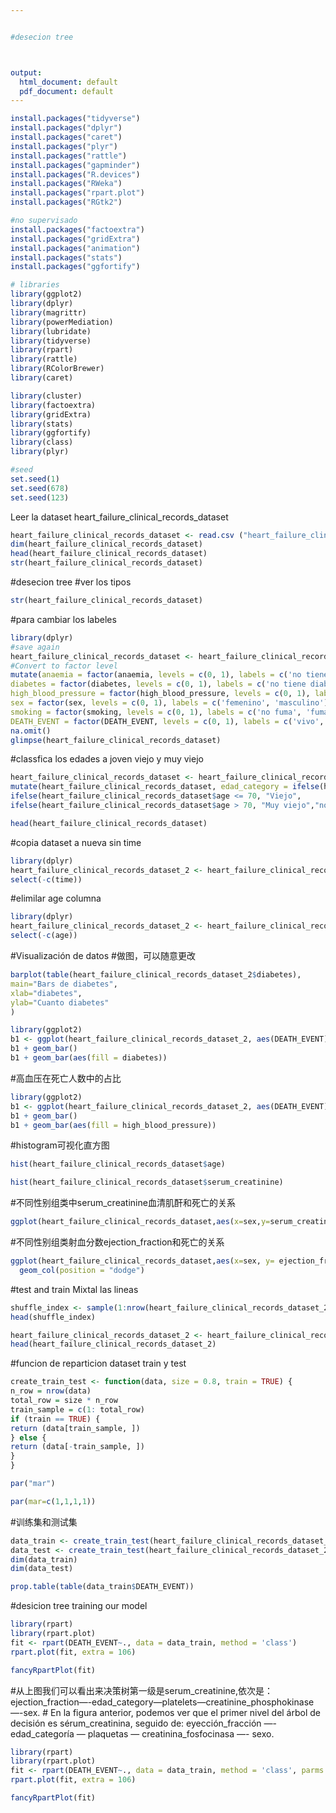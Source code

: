 ```yaml
---


#desecion tree



output:
  html_document: default
  pdf_document: default
---
```

```r

install.packages("tidyverse")
install.packages("dplyr")
install.packages("caret")
install.packages("plyr")
install.packages("rattle")
install.packages("gapminder")
install.packages("R.devices")
install.packages("RWeka")
install.packages("rpart.plot")
install.packages("RGtk2")

#no supervisado
install.packages("factoextra")
install.packages("gridExtra")
install.packages("animation")
install.packages("stats")
install.packages("ggfortify")

# libraries
library(ggplot2)
library(dplyr)
library(magrittr)
library(powerMediation)
library(lubridate)
library(tidyverse)
library(rpart)
library(rattle)
library(RColorBrewer)
library(caret)

library(cluster)
library(factoextra)
library(gridExtra)
library(stats)
library(ggfortify)
library(class)
library(plyr)

#seed
set.seed(1)
set.seed(678)
set.seed(123)

```


Leer la dataset heart_failure_clinical_records_dataset

```r


heart_failure_clinical_records_dataset <- read.csv ("heart_failure_clinical_records_dataset.csv")
dim(heart_failure_clinical_records_dataset)
head(heart_failure_clinical_records_dataset)
str(heart_failure_clinical_records_dataset)


```


#desecion tree 
#ver los tipos

```r
str(heart_failure_clinical_records_dataset)
```

#para cambiar los labeles

```r
library(dplyr)
#save again
heart_failure_clinical_records_dataset <- heart_failure_clinical_records_dataset %>%
#Convert to factor level
mutate(anaemia = factor(anaemia, levels = c(0, 1), labels = c('no tiene anaemia', 'tiene anaemia')),
diabetes = factor(diabetes, levels = c(0, 1), labels = c('no tiene diabetes', 'tiene diabetes')),
high_blood_pressure = factor(high_blood_pressure, levels = c(0, 1), labels = c('no tiene alta presion', 'tiene alta presion')),
sex = factor(sex, levels = c(0, 1), labels = c('femenino', 'masculino')),
smoking = factor(smoking, levels = c(0, 1), labels = c('no fuma', 'fuma')),
DEATH_EVENT = factor(DEATH_EVENT, levels = c(0, 1), labels = c('vivo', 'muerte'))) %>%
na.omit()
glimpse(heart_failure_clinical_records_dataset)
```


#classfica los edades a joven viejo y muy viejo

```r
heart_failure_clinical_records_dataset <- heart_failure_clinical_records_dataset %>%
mutate(heart_failure_clinical_records_dataset, edad_category = ifelse(heart_failure_clinical_records_dataset$age <= 50 ,"Joven",
ifelse(heart_failure_clinical_records_dataset$age <= 70, "Viejo",
ifelse(heart_failure_clinical_records_dataset$age > 70, "Muy viejo","no es categoricado"))))

head(heart_failure_clinical_records_dataset)

```


#copia dataset a nueva sin time

```r
library(dplyr)
heart_failure_clinical_records_dataset_2 <- heart_failure_clinical_records_dataset %>%
select(-c(time))
```

#elimilar age columna

```r
library(dplyr)
heart_failure_clinical_records_dataset_2 <- heart_failure_clinical_records_dataset_2 %>%
select(-c(age))
```








#Visualización de datos
#做图，可以随意更改





```r
barplot(table(heart_failure_clinical_records_dataset_2$diabetes),
main="Bars de diabetes",
xlab="diabetes",
ylab="Cuanto diabetes"
)
```







```r
library(ggplot2)
b1 <- ggplot(heart_failure_clinical_records_dataset_2, aes(DEATH_EVENT))
b1 + geom_bar()
b1 + geom_bar(aes(fill = diabetes))
```
#高血压在死亡人数中的占比
```r
library(ggplot2)
b1 <- ggplot(heart_failure_clinical_records_dataset_2, aes(DEATH_EVENT))
b1 + geom_bar()
b1 + geom_bar(aes(fill = high_blood_pressure))
```
#histogram可视化直方图
```r
hist(heart_failure_clinical_records_dataset$age)
```


```r
hist(heart_failure_clinical_records_dataset$serum_creatinine)
```


#不同性别组类中serum_creatinine血清肌酐和死亡的关系

```r
ggplot(heart_failure_clinical_records_dataset,aes(x=sex,y=serum_creatinine,fill=DEATH_EVENT)) + geom_col(position = "dodge")

```

#不同性别组类射血分数ejection_fraction和死亡的关系
```r
ggplot(heart_failure_clinical_records_dataset,aes(x=sex, y= ejection_fraction,fill=DEATH_EVENT))+
  geom_col(position = "dodge")

```







#test and train Mixtal las lineas

```r

shuffle_index <- sample(1:nrow(heart_failure_clinical_records_dataset_2))
head(shuffle_index)

heart_failure_clinical_records_dataset_2 <- heart_failure_clinical_records_dataset_2[shuffle_index, ]
head(heart_failure_clinical_records_dataset_2)

```


#funcion de reparticion dataset train y test

```r
create_train_test <- function(data, size = 0.8, train = TRUE) {
n_row = nrow(data)
total_row = size * n_row
train_sample = c(1: total_row)
if (train == TRUE) {
return (data[train_sample, ])
} else {
return (data[-train_sample, ])
}
}

```



```r
par("mar")
```



```r
par(mar=c(1,1,1,1))
```

#训练集和测试集

```r
data_train <- create_train_test(heart_failure_clinical_records_dataset_2, 0.8, train = TRUE)
data_test <- create_train_test(heart_failure_clinical_records_dataset_2, 0.8, train = FALSE)
dim(data_train)
dim(data_test)
```




```r
prop.table(table(data_train$DEATH_EVENT))
```


#desicion tree training our model


```r
library(rpart)
library(rpart.plot)
fit <- rpart(DEATH_EVENT~., data = data_train, method = 'class')
rpart.plot(fit, extra = 106)

fancyRpartPlot(fit)
```

#从上图我们可以看出来决策树第一级是serum_creatinine,依次是：ejection_fraction----edad_category---platelets---creatinine_phosphokinase----sex.
# En la figura anterior, podemos ver que el primer nivel del árbol de decisión es sérum_creatinina, seguido de: eyección_fracción ---- edad_categoría --- plaquetas --- creatinina_fosfocinasa ---- sexo.



```r
library(rpart)
library(rpart.plot)
fit <- rpart(DEATH_EVENT~., data = data_train, method = 'class', parms = list(split=("information")))
rpart.plot(fit, extra = 106)

fancyRpartPlot(fit)
```



























